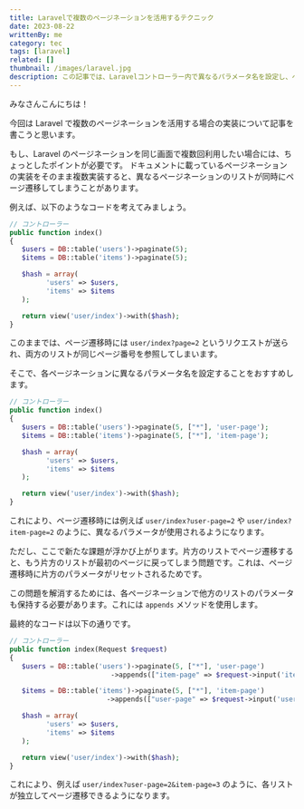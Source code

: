 ```yaml
---
title: Laravelで複数のページネーションを活用するテクニック
date: 2023-08-22
writtenBy: me
category: tec
tags: [laravel]
related: []
thumbnail: /images/laravel.jpg
description: この記事では、Laravelコントローラー内で異なるパラメータ名を設定し、ページネーションを個別に制御する方法を詳しく説明します。また、各リストのページ遷移時に問題が発生しないようにするためのアプローチも紹介します。
---
```


みなさんこんにちは！

今回は Laravel で複数のページネーションを活用する場合の実装について記事を書こうと思います。

もし、Laravel のページネーションを同じ画面で複数回利用したい場合には、ちょっとしたポイントが必要です。
ドキュメントに載っているページネーションの実装をそのまま複数実装すると、異なるページネーションのリストが同時にページ遷移してしまうことがあります。

例えば、以下のようなコードを考えてみましょう。

```php
// コントローラー
public function index()
{
   $users = DB::table('users')->paginate(5);
   $items = DB::table('items')->paginate(5);

   $hash = array(
         'users' => $users,
         'items' => $items
   );

   return view('user/index')->with($hash);
}
```

このままでは、ページ遷移時には `user/index?page=2` というリクエストが送られ、両方のリストが同じページ番号を参照してしまいます。

そこで、各ページネーションに異なるパラメータ名を設定することをおすすめします。

```php
// コントローラー
public function index()
{
   $users = DB::table('users')->paginate(5, ["*"], 'user-page');
   $items = DB::table('items')->paginate(5, ["*"], 'item-page');

   $hash = array(
         'users' => $users,
         'items' => $items
   );

   return view('user/index')->with($hash);
}
```

これにより、ページ遷移時には例えば `user/index?user-page=2` や `user/index?item-page=2` のように、異なるパラメータが使用されるようになります。

ただし、ここで新たな課題が浮かび上がります。片方のリストでページ遷移すると、もう片方のリストが最初のページに戻ってしまう問題です。これは、ページ遷移時に片方のパラメータがリセットされるためです。

この問題を解消するためには、各ページネーションで他方のリストのパラメータも保持する必要があります。これには `appends` メソッドを使用します。

最終的なコードは以下の通りです。

```php
// コントローラー
public function index(Request $request)
{
   $users = DB::table('users')->paginate(5, ["*"], 'user-page')
                         ->appends(["item-page" => $request->input('item-page')]);

   $items = DB::table('items')->paginate(5, ["*"], 'item-page')
                        ->appends(["user-page" => $request->input('user-page')]);

   $hash = array(
         'users' => $users,
         'items' => $items
   );

   return view('user/index')->with($hash);
}
```

これにより、例えば `user/index?user-page=2&item-page=3` のように、各リストが独立してページ遷移できるようになります。
